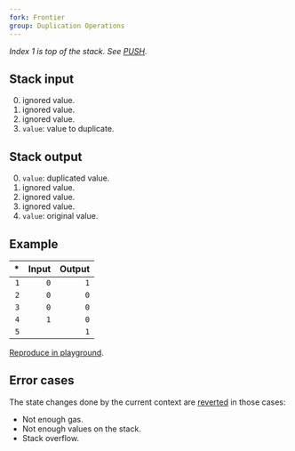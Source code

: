 ```yaml
---
fork: Frontier
group: Duplication Operations
---
```


_Index 1 is top of the stack. See [PUSH](/#60)._

## Stack input

0. ignored value.
1. ignored value.
2. ignored value.
3. `value`: value to duplicate.

## Stack output

0. `value`: duplicated value.
1. ignored value.
2. ignored value.
3. ignored value.
4. `value`: original value.

## Example

|  \* | Input | Output |
| --: | ----: | -----: |
| `1` |   `0` |    `1` |
| `2` |   `0` |    `0` |
| `3` |   `0` |    `0` |
| `4` |   `1` |    `0` |
| `5` |       |    `1` |

[Reproduce in playground](/playground?unit=Wei&codeType=Mnemonic&code='ySet%20state~1~0~0~0zzyDuplicatezDUP4'~zPUSH1%20z%5Cny%2F%2F%20%01yz~_).

## Error cases

The state changes done by the current context are [reverted](#FD) in those cases:

- Not enough gas.
- Not enough values on the stack.
- Stack overflow.
